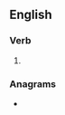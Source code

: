 ==English==

===Verb===
{{head|en|verb form}}

# {{en-past of|salve}}

===Anagrams===
* {{anagrams|en|Deslav|Valdes|slaved}}